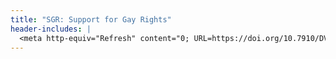 ```yaml
---
title: "SGR: Support for Gay Rights"
header-includes: |
  <meta http-equiv="Refresh" content="0; URL=https://doi.org/10.7910/DVN/WF3USY">
---
```

